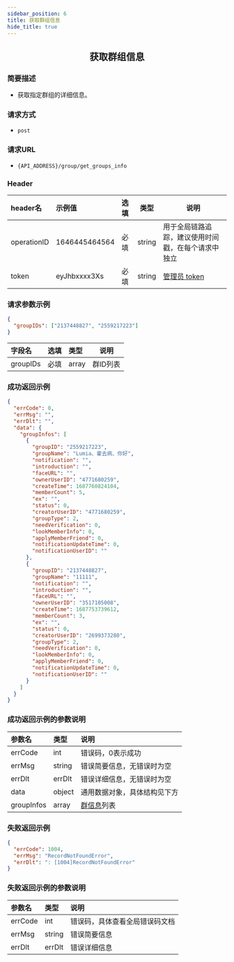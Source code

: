 ```yaml
---
sidebar_position: 6
title: 获取群组信息
hide_title: true
---
```


<center>

## 获取群组信息

</center>

### 简要描述
- 获取指定群组的详细信息。
### 请求方式
- `post` 
### 请求URL
- `{API_ADDRESS}/group/get_groups_info` 


### Header
|header名|示例值|选填|类型|说明|
|:----    |:-------    |:--- |---|------      |
|operationID|1646445464564|必填|string|用于全局链路追踪，建议使用时间戳，在每个请求中独立|
|token|eyJhbxxxx3Xs|必填|string|[管理员 token](docs/restapi/apis/authenticationManagement/getToken.mdx)|


### 请求参数示例


```json
{
  "groupIDs": ["2137448827", "2559217223"]
}
```
|字段名|选填|类型|说明|
|:----    |:-------    |:--- |---|
|groupIDs|必填|array|群ID列表|
### 成功返回示例


```json
{
  "errCode": 0,
  "errMsg": "",
  "errDlt": "",
  "data": {
    "groupInfos": [
      {
        "groupID": "2559217223",
        "groupName": "Lumia、霍去病、你好",
        "notification": "",
        "introduction": "",
        "faceURL": "",
        "ownerUserID": "4771680259",
        "createTime": 1687760824104,
        "memberCount": 5,
        "ex": "",
        "status": 0,
        "creatorUserID": "4771680259",
        "groupType": 2,
        "needVerification": 0,
        "lookMemberInfo": 0,
        "applyMemberFriend": 0,
        "notificationUpdateTime": 0,
        "notificationUserID": ""
      },
      {
        "groupID": "2137448827",
        "groupName": "11111",
        "notification": "",
        "introduction": "",
        "faceURL": "",
        "ownerUserID": "3517105008",
        "createTime": 1687753739612,
        "memberCount": 3,
        "ex": "",
        "status": 0,
        "creatorUserID": "2699373280",
        "groupType": 2,
        "needVerification": 0,
        "lookMemberInfo": 0,
        "applyMemberFriend": 0,
        "notificationUpdateTime": 0,
        "notificationUserID": ""
      }
    ]
  }
}
```
### 成功返回示例的参数说明


|参数名|类型|说明|
|:----    |:-------    |:--- |
|errCode|int|错误码，0表示成功|
|errMsg|string|错误简要信息，无错误时为空|
|errDlt|errDlt|错误详细信息，无错误时为空|
|data|object|通用数据对象，具体结构见下方|
|groupInfos|array|[群信息](docs/restapi/commonFields.mdx#groupinfo)列表|
### 失败返回示例


```json
{
  "errCode": 1004,
  "errMsg": "RecordNotFoundError",
  "errDlt": ": [1004]RecordNotFoundError"
}
```
### 失败返回示例的参数说明


|参数名|类型|说明|
|:----    |:-------    |:--- |
|errCode|int|错误码，具体查看全局错误码文档|
|errMsg|string|错误简要信息|
|errDlt|errDlt|错误详细信息|
